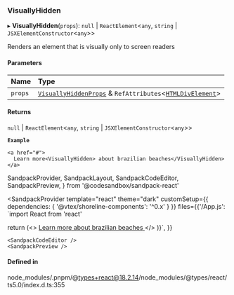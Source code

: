 ### VisuallyHidden

▸ **VisuallyHidden**(`props`): `null` \| `ReactElement`\<`any`, `string` \| `JSXElementConstructor`\<`any`\>\>

Renders an element that is visually only to screen readers

#### Parameters

| Name    | Type                                                                                                                                 |
| :------ | :----------------------------------------------------------------------------------------------------------------------------------- |
| `props` | [`VisuallyHiddenProps`](props.md) & `RefAttributes`\<[`HTMLDivElement`](https://developer.mozilla.org/docs/Web/API/HTMLDivElement)\> |

#### Returns

`null` \| `ReactElement`\<`any`, `string` \| `JSXElementConstructor`\<`any`\>\>

**`Example`**

```tsx copy showLineNumbers filename="example.tsx"
<a href="#">
  Learn more<VisuallyHidden> about brazilian beaches</VisuallyHidden>
</a>
```

SandpackProvider,
SandpackLayout,
SandpackCodeEditor,
SandpackPreview,
} from '@codesandbox/sandpack-react'

<SandpackProvider
template="react"
theme="dark"
customSetup={{ dependencies: { '@vtex/shoreline-components': '^0.x' } }}
files={{'/App.js': `import React from 'react'

return (<>
<a href="#">
Learn more<VisuallyHidden> about brazilian beaches</VisuallyHidden>
</a>
</>
)}`,
}}

>   <SandpackLayout>

    <SandpackCodeEditor />
    <SandpackPreview />

  </SandpackLayout>
</SandpackProvider>

#### Defined in

node_modules/.pnpm/@types+react@18.2.14/node_modules/@types/react/ts5.0/index.d.ts:355
